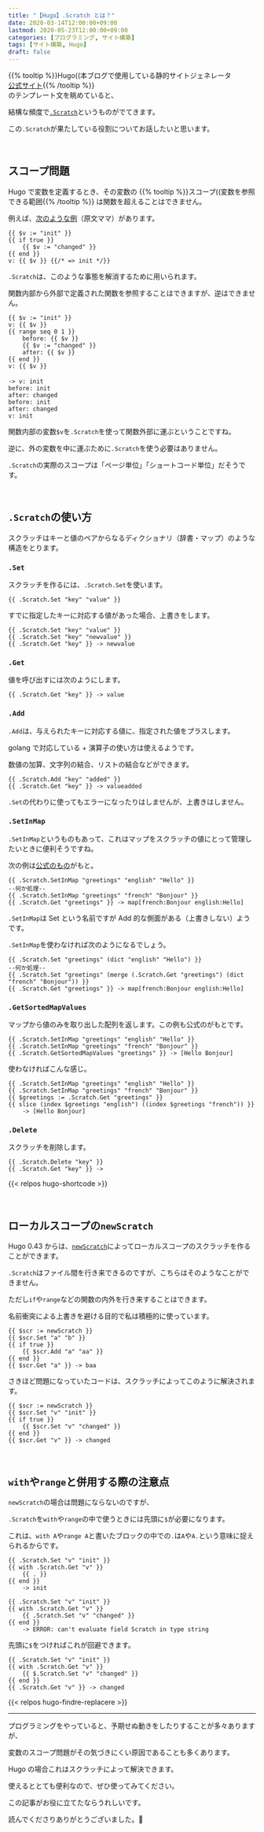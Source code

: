 ```yaml
---
title: "【Hugo】.Scratch とは？"
date: 2020-03-14T12:00:00+09:00
lastmod: 2020-05-23T12:00:00+09:00
categories: [プログラミング, サイト構築]
tags: [サイト構築, Hugo]
draft: false
---
```


{{% tooltip %}}Hugo((本ブログで使用している静的サイトジェネレータ<br>[公式サイト](https://gohugo.io){{% /tooltip %}}  
のテンプレート文を眺めていると、

結構な頻度で[`.Scratch`](https://gohugo.io/functions/scratch/)というものがでてきます。

この`.Scratch`が果たしている役割についてお話したいと思います。

<!--more-->

<br>

## スコープ問題

Hugo で変数を定義するとき、その変数の
{{% tooltip %}}スコープ((変数を参照できる範囲{{% /tooltip %}}
は関数を超えることはできません。

例えば、[次のような例](https://github.com/golang/go/issues/10608)（原文ママ）があります。

```go-text-template {linenos=false}
{{ $v := "init" }}
{{ if true }}
    {{ $v := "changed" }}
{{ end }}
v: {{ $v }} {{/* => init */}}
```

`.Scratch`は、このような事態を解消するために用いられます。

関数内部から外部で定義された関数を参照することはできますが、逆はできません。

```go-html-template {linenos=false}
{{ $v := "init" }}
v: {{ $v }}
{{ range seq 0 1 }}
    before: {{ $v }}
    {{ $v := "changed" }}
    after: {{ $v }}
{{ end }}
v: {{ $v }}
　
-> v: init
before: init
after: changed
before: init
after: changed
v: init
```

関数内部の変数`$v`を`.Scratch`を使って関数外部に運ぶということですね。

逆に、外の変数を中に運ぶために`.Scratch`を使う必要はありません。

`.Scratch`の実際のスコープは「ページ単位」「ショートコード単位」だそうです。

<br>

## `.Scratch`の使い方

スクラッチはキーと値のペアからなるディクショナリ（辞書・マップ）のような構造をとります。

### `.Set`

スクラッチを作るには、`.Scratch.Set`を使います。

```go-html-template {linenos=false}
{{ .Scratch.Set "key" "value" }}
```

すでに指定したキーに対応する値があった場合、上書きをします。

```go-html-template {linenos=false}
{{ .Scratch.Set "key" "value" }}
{{ .Scratch.Set "key" "newvalue" }}
{{ .Scratch.Get "key" }} -> newvalue
```

### `.Get`

値を呼び出すには次のようにします。

```go-html-template {linenos=false}
{{ .Scratch.Get "key" }} -> value
```

### `.Add`

`.Add`は、与えられたキーに対応する値に、指定された値をプラスします。

golang で対応している + 演算子の使い方は使えるようです。

数値の加算、文字列の結合、リストの結合などができます。

```go-html-template {linenos=false}
{{ .Scratch.Add "key" "added" }}
{{ .Scratch.Get "key" }} -> valueadded
```

`.Set`の代わりに使ってもエラーになったりはしませんが、上書きはしません。

### `.SetInMap`

`.SetInMap`というものもあって、これはマップをスクラッチの値にとって管理したいときに便利そうですね。

次の例は[公式のもの](https://gohugo.io/functions/scratch/#setinmap)がもと。

```go-html-template {linenos=false}
{{ .Scratch.SetInMap "greetings" "english" "Hello" }}
--何か処理--
{{ .Scratch.SetInMap "greetings" "french" "Bonjour" }}
{{ .Scratch.Get "greetings" }} -> map[french:Bonjour english:Hello]
```

`.SetInMap`は Set という名前ですが Add 的な側面がある（上書きしない）ようです。

`.SetInMap`を使わなければ次のようになるでしょう。

```go-html-template {linenos=false}
{{ .Scratch.Set "greetings" (dict "english" "Hello") }}
--何か処理--
{{ .Scratch.Set "greetings" (merge (.Scratch.Get "greetings") (dict "french" "Bonjour")) }}
{{ .Scratch.Get "greetings" }} -> map[french:Bonjour english:Hello]
```

### `.GetSortedMapValues`

マップから値のみを取り出した配列を返します。この例も公式のがもとです。

```go-html-template {linenos=false}
{{ .Scratch.SetInMap "greetings" "english" "Hello" }}
{{ .Scratch.SetInMap "greetings" "french" "Bonjour" }}
{{ .Scratch.GetSortedMapValues "greetings" }} -> [Hello Bonjour]
```

使わなければこんな感じ。

```go-html-template {linenos=false}
{{ .Scratch.SetInMap "greetings" "english" "Hello" }}
{{ .Scratch.SetInMap "greetings" "french" "Bonjour" }}
{{ $greetings := .Scratch.Get "greetings" }}
{{ slice (index $greetings "english") ((index $greetings "french")) }}
    -> [Hello Bonjour]
```

### `.Delete`

スクラッチを削除します。

```go-html-template {linenos=false}
{{ .Scratch.Delete "key" }}
{{ .Scratch.Get "key" }} -> 
```

{{< relpos hugo-shortcode >}}

<br>

## ローカルスコープの`newScratch`

Hugo 0.43 からは、[`newScratch`](https://gohugo.io/functions/scratch/#get-a-scratch)によってローカルスコープのスクラッチを作ることができます。

`.Scratch`はファイル間を行き来できるのですが、こちらはそのようなことができません。

ただし`if`や`range`などの関数の内外を行き来することはできます。

名前衝突による上書きを避ける目的で私は積極的に使っています。

```go-html-template {linenos=false}
{{ $scr := newScratch }}
{{ $scr.Set "a" "b" }}
{{ if true }}
    {{ $scr.Add "a" "aa" }}
{{ end }}
{{ $scr.Get "a" }} -> baa
```

さきほど問題になっていたコードは、スクラッチによってこのように解決されます。

```go-html-template {linenos=false}
{{ $scr := newScratch }}
{{ $scr.Set "v" "init" }}
{{ if true }}
    {{ $scr.Set "v" "changed" }}
{{ end }}
{{ $scr.Get "v" }} -> changed
```

<br>

## `with`や`range`と併用する際の注意点

`newScratch`の場合は問題にならないのですが、

`.Scratch`を`with`や`range`の中で使うときには先頭に`$`が必要になります。

これは、`with A`や`range A`と書いたブロックの中での`.`は`A`や`A.`という意味に捉えられるからです。

```go-html-template {linenos=false, hl_lines=[3]}
{{ .Scratch.Set "v" "init" }}
{{ with .Scratch.Get "v" }}
    {{ . }}
{{ end }}
    -> init
```

```go-html-template {linenos=false, hl_lines=[3]}
{{ .Scratch.Set "v" "init" }}
{{ with .Scratch.Get "v" }}
    {{ .Scratch.Set "v" "changed" }}
{{ end }}
    -> ERROR: can't evaluate field Scratch in type string
```

先頭に`$`をつければこれが回避できます。

```go-html-template {linenos=false, hl_lines=[3]}
{{ .Scratch.Set "v" "init" }}
{{ with .Scratch.Get "v" }}
    {{ $.Scratch.Set "v" "changed" }}
{{ end }}
{{ .Scratch.Get "v" }} -> changed
```

{{< relpos hugo-findre-replacere >}}

---

プログラミングをやっていると、予期せぬ動きをしたりすることが多々ありますが、

変数のスコープ問題がその気づきにくい原因であることも多くあります。

Hugo の場合これはスクラッチによって解決できます。

使えるととても便利なので、ぜひ使ってみてください。

この記事がお役に立てたならうれしいです。

読んでくださりありがとうございました。:wave: